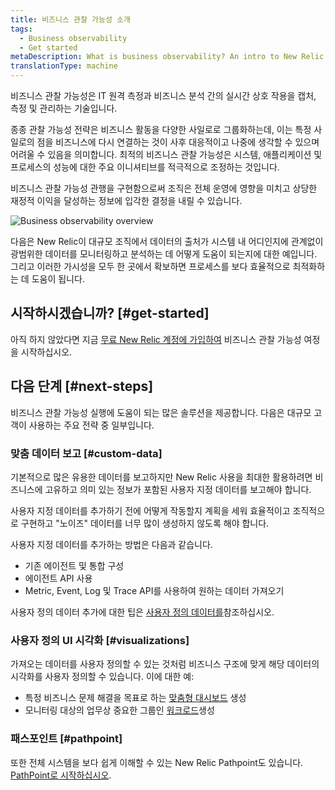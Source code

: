 ```yaml
---
title: 비즈니스 관찰 가능성 소개
tags:
  - Business observability
  - Get started
metaDescription: What is business observability? An intro to New Relic business observability.
translationType: machine
---
```



비즈니스 관찰 가능성은 IT 원격 측정과 비즈니스 분석 간의 실시간 상호 작용을 캡처, 측정 및 관리하는 기술입니다.

종종 관찰 가능성 전략은 비즈니스 활동을 다양한 사일로로 그룹화하는데, 이는 특정 사일로의 점을 비즈니스에 다시 연결하는 것이 사후 대응적이고 나중에 생각할 수 있으며 어려울 수 있음을 의미합니다. 최적의 비즈니스 관찰 가능성은 시스템, 애플리케이션 및 프로세스의 성능에 대한 주요 이니셔티브를 적극적으로 조정하는 것입니다.

비즈니스 관찰 가능성 관행을 구현함으로써 조직은 전체 운영에 영향을 미치고 상당한 재정적 이익을 달성하는 정보에 입각한 결정을 내릴 수 있습니다.

<img
  title="Business observability overview"
  alt="Business observability overview"
  src={overview}
/>

<figcaption>
  다음은 New Relic이 대규모 조직에서 데이터의 출처가 시스템 내 어디인지에 관계없이 광범위한 데이터를 모니터링하고 분석하는 데 어떻게 도움이 되는지에 대한 예입니다. 그리고 이러한 가시성을 모두 한 곳에서 확보하면 프로세스를 보다 효율적으로 최적화하는 데 도움이 됩니다.
</figcaption>

## 시작하시겠습니까? [#get-started]

아직 하지 않았다면 지금 [무료 New Relic 계정에 가입하여](https://newrelic.com/signup) 비즈니스 관찰 가능성 여정을 시작하십시오.

## 다음 단계 [#next-steps]

비즈니스 관찰 가능성 실행에 도움이 되는 많은 솔루션을 제공합니다. 다음은 대규모 고객이 사용하는 주요 전략 중 일부입니다.

### 맞춤 데이터 보고 [#custom-data]

기본적으로 많은 유용한 데이터를 보고하지만 New Relic 사용을 최대한 활용하려면 비즈니스에 고유하고 의미 있는 정보가 포함된 사용자 지정 데이터를 보고해야 합니다.

사용자 지정 데이터를 추가하기 전에 어떻게 작동할지 계획을 세워 효율적이고 조직적으로 구현하고 "노이즈" 데이터를 너무 많이 생성하지 않도록 해야 합니다.

사용자 지정 데이터를 추가하는 방법은 다음과 같습니다.

* 기존 에이전트 및 통합 구성
* 에이전트 API 사용
* Metric, Event, Log 및 Trace API를 사용하여 원하는 데이터 가져오기

사용자 정의 데이터 추가에 대한 팁은 [사용자 정의 데이터를](/docs/data-apis/custom-data/get-custom-data-from-any-source)참조하십시오.

### 사용자 정의 UI 시각화 [#visualizations]

가져오는 데이터를 사용자 정의할 수 있는 것처럼 비즈니스 구조에 맞게 해당 데이터의 시각화를 사용자 정의할 수 있습니다. 이에 대한 예:

* 특정 비즈니스 문제 해결을 목표로 하는 [맞춤형 대시보드](/docs/query-your-data/explore-query-data/dashboards/introduction-dashboards) 생성
* 모니터링 대상의 업무상 중요한 그룹인 [워크로드](/docs/new-relic-solutions/new-relic-one/workloads/use-workloads)생성

### 패스포인트 [#pathpoint]

또한 전체 시스템을 보다 쉽게 이해할 수 있는 New Relic Pathpoint도 있습니다. [PathPoint로 시작하십시오](/docs/business-observability/pathpoint).